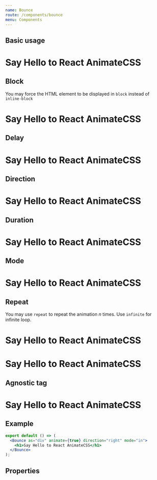 ```yaml
---
name: Bounce
route: /components/bounce
menu: Components
---
```



## Basic usage

<Playground>
  <h1>Say Hello to React
    <Bounce animate={true}>
      AnimateCSS
    </Bounce>  
  </h1>
</Playground>

## Block

You may force the HTML element to be displayed in `block` instead of `inline-block`

<Playground>
  <h1>Say Hello to React
    <Bounce animate={true} block>
      AnimateCSS
    </Bounce>  
  </h1>
</Playground>

## Delay

<Playground>
  <h1>Say Hello to React
    <Bounce animate={true} delay="5s">
      AnimateCSS
    </Bounce>  
  </h1>
</Playground>

## Direction

<Playground>
  <h1>Say Hello to React
    <Bounce animate={true} direction="right">
      AnimateCSS
    </Bounce>  
  </h1>
</Playground>

## Duration

<Playground>
  <h1>Say Hello to React
    <Bounce animate={true} duration="5s">
      AnimateCSS
    </Bounce>  
  </h1>
</Playground>

## Mode

<Playground>
  <h1>Say Hello to React
    <Bounce animate={true} mode="out">
      AnimateCSS
    </Bounce>  
  </h1>
</Playground>

## Repeat

You may use `repeat` to repeat the animation _n_ times. Use `infinite` for infinite loop.

<Playground>
  <h1>Say Hello to React
    <Bounce animate={true} repeat="3">
      AnimateCSS
    </Bounce>  
  </h1>
</Playground>

<Playground>
  <h1>Say Hello to React
    <Bounce animate={true} repeat="infinite">
      AnimateCSS
    </Bounce>  
  </h1>
</Playground>

## Agnostic tag

<Playground>
  <h1>Say Hello to React
    <Bounce animate={true} as="em">
      AnimateCSS
    </Bounce>  
  </h1>
</Playground>

## Example 

<Example />

```jsx
export default () => (
  <Bounce as="div" animate={true} direction="right" mode="in">
    <h1>Say Hello to React AnimateCSS</h1>
  </Bounce>
);
```

## Properties

<Props of={Bounce} />